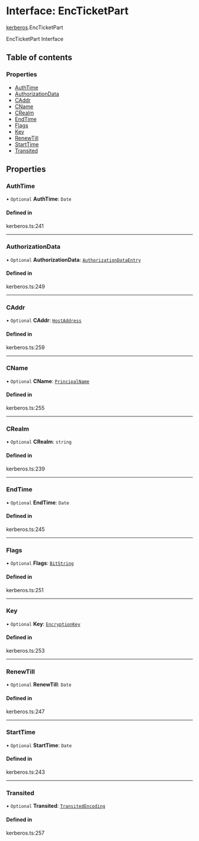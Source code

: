 # Interface: EncTicketPart

[kerberos](/templates/protocols/javascript/modules/kerberos.md).EncTicketPart

EncTicketPart Interface

## Table of contents

### Properties

- [AuthTime](/templates/protocols/javascript/modules/kerberos.EncTicketPart.md#authtime)
- [AuthorizationData](/templates/protocols/javascript/modules/kerberos.EncTicketPart.md#authorizationdata)
- [CAddr](/templates/protocols/javascript/modules/kerberos.EncTicketPart.md#caddr)
- [CName](/templates/protocols/javascript/modules/kerberos.EncTicketPart.md#cname)
- [CRealm](/templates/protocols/javascript/modules/kerberos.EncTicketPart.md#crealm)
- [EndTime](/templates/protocols/javascript/modules/kerberos.EncTicketPart.md#endtime)
- [Flags](/templates/protocols/javascript/modules/kerberos.EncTicketPart.md#flags)
- [Key](/templates/protocols/javascript/modules/kerberos.EncTicketPart.md#key)
- [RenewTill](/templates/protocols/javascript/modules/kerberos.EncTicketPart.md#renewtill)
- [StartTime](/templates/protocols/javascript/modules/kerberos.EncTicketPart.md#starttime)
- [Transited](/templates/protocols/javascript/modules/kerberos.EncTicketPart.md#transited)

## Properties

### AuthTime

• `Optional` **AuthTime**: `Date`

#### Defined in

kerberos.ts:241

___

### AuthorizationData

• `Optional` **AuthorizationData**: [`AuthorizationDataEntry`](/templates/protocols/javascript/modules/kerberos.AuthorizationDataEntry.md)

#### Defined in

kerberos.ts:249

___

### CAddr

• `Optional` **CAddr**: [`HostAddress`](/templates/protocols/javascript/modules/kerberos.HostAddress.md)

#### Defined in

kerberos.ts:259

___

### CName

• `Optional` **CName**: [`PrincipalName`](/templates/protocols/javascript/modules/kerberos.PrincipalName.md)

#### Defined in

kerberos.ts:255

___

### CRealm

• `Optional` **CRealm**: `string`

#### Defined in

kerberos.ts:239

___

### EndTime

• `Optional` **EndTime**: `Date`

#### Defined in

kerberos.ts:245

___

### Flags

• `Optional` **Flags**: [`BitString`](/templates/protocols/javascript/modules/kerberos.BitString.md)

#### Defined in

kerberos.ts:251

___

### Key

• `Optional` **Key**: [`EncryptionKey`](/templates/protocols/javascript/modules/kerberos.EncryptionKey.md)

#### Defined in

kerberos.ts:253

___

### RenewTill

• `Optional` **RenewTill**: `Date`

#### Defined in

kerberos.ts:247

___

### StartTime

• `Optional` **StartTime**: `Date`

#### Defined in

kerberos.ts:243

___

### Transited

• `Optional` **Transited**: [`TransitedEncoding`](/templates/protocols/javascript/modules/kerberos.TransitedEncoding.md)

#### Defined in

kerberos.ts:257
